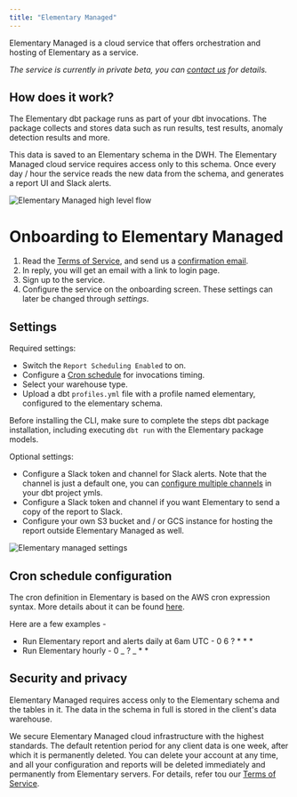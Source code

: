 ```yaml
---
title: "Elementary Managed"
---
```


Elementary Managed is a cloud service that offers orchestration and hosting of Elementary as a service.

_The service is currently in private beta, you can [contact us](mailto:team@elementary-data.com) for details._

## How does it work?

The Elementary dbt package runs as part of your dbt invocations.
The package collects and stores data such as run results, test results, anomaly detection results and more.

This data is saved to an Elementary schema in the DWH.
The Elementary Managed cloud service requires access only to this schema.
Once every day / hour the service reads the new data from the schema, and generates a report UI and Slack alerts.

<img
  src="/pics/elementary-managed.png"
  alt="Elementary Managed high level flow"
/>


# Onboarding to Elementary Managed

1. Read the [Terms of Service](https://www.elementary-data.com/terms-of-service), and send us a <a href="mailto:team@elementary-data.com?subject=I want to try Elementary managed!&body=I accept the Terms of Service of Elementary managed. Please send me an onboarding link.">confirmation email</a>.
2. In reply, you will get an email with a link to login page.
3. Sign up to the service.
4. Configure the service on the onboarding screen. These settings can later be changed through _settings_.


## Settings

Required settings:

- Switch the `Report Scheduling Enabled` to on.
- Configure a [Cron schedule](/cloud/elementary-managed#cron-schedule-configuration) for invocations timing.
- Select your warehouse type.
- Upload a dbt `profiles.yml` file with a profile named elementary, configured to the elementary schema.

Before installing the CLI, make sure to complete the steps dbt package installation, including executing `dbt run` with the Elementary package models.

<Accordion title="Not sure how to create the profile?">
  <Snippet file="add-connection-profile.mdx" />
  <Snippet file="faq/question-connection-profile.mdx" />
  <Snippet file="faq/question-profile-permissions.mdx" />
</Accordion>

Optional settings:

- Configure a Slack token and channel for Slack alerts. Note that the channel is just a default one, you can [configure multiple channels](/quickstart/send-slack-alerts#customize-alerts-owners-tags-and-subscribers) in your dbt project ymls.
- Configure a Slack token and channel if you want Elementary to send a copy of the report to Slack.
- Configure your own S3 bucket and / or GCS instance for hosting the report outside Elementary Managed as well.

<img
  src="/pics/onboarding-elementary-managed.png"
  alt="Elementary managed settings"
/>


## Cron schedule configuration

The cron definition in Elementary is based on the AWS cron expression syntax.
More details about it can be found [here](https://docs.aws.amazon.com/eventbridge/latest/userguide/eb-create-rule-schedule.html#eb-cron-expressions).

Here are a few examples -

- Run Elementary report and alerts daily at 6am UTC - 0 6 ? \* \* \*
- Run Elementary hourly - 0 _ ? _ \* \*


## Security and privacy

Elementary Managed requires access only to the Elementary schema and the tables in it.
The data in the schema in full is stored in the client's data warehouse.

We secure Elementary Managed cloud infrastructure with the highest standards.
The default retention period for any client data is one week, after which it is permanently deleted.
You can delete your account at any time, and all your configuration and reports will be deleted immediately and permanently from Elementary servers.
For details, refer tou our [Terms of Service](https://www.elementary-data.com/terms-of-service).
